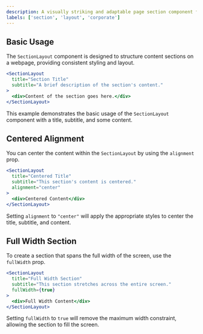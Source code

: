 ```yaml
---
description: A visually striking and adaptable page section component for Corporate Inc.'s website, designed to elevate content presentation.
labels: ['section', 'layout', 'corporate']
---
```


## Basic Usage

The `SectionLayout` component is designed to structure content sections on a webpage, providing consistent styling and layout.

```jsx
<SectionLayout
  title="Section Title"
  subtitle="A brief description of the section's content."
>
  <div>Content of the section goes here.</div>
</SectionLayout>
```
This example demonstrates the basic usage of the `SectionLayout` component with a title, subtitle, and some content.
## Centered Alignment
You can center the content within the `SectionLayout` by using the `alignment` prop.
```jsx
<SectionLayout
  title="Centered Title"
  subtitle="This section's content is centered."
  alignment="center"
>
  <div>Centered Content</div>
</SectionLayout>
```
Setting `alignment` to `"center"` will apply the appropriate styles to center the title, subtitle, and content.
## Full Width Section
To create a section that spans the full width of the screen, use the `fullWidth` prop.
```jsx
<SectionLayout
  title="Full Width Section"
  subtitle="This section stretches across the entire screen."
  fullWidth={true}
>
  <div>Full Width Content</div>
</SectionLayout>
```
Setting `fullWidth` to `true` will remove the maximum width constraint, allowing the section to fill the screen.
